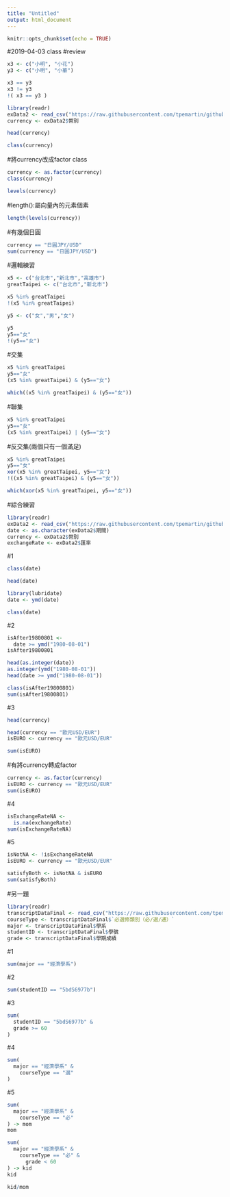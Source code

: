 ```yaml
---
title: "Untitled"
output: html_document
---
```


```r
knitr::opts_chunk$set(echo = TRUE)
```

#2019-04-03 class
#review
```r
x3 <- c("小明", "小花")
y3 <- c("小明", "小華")

x3 == y3
x3 != y3
!( x3 == y3 )
```

```r
library(readr)
exData2 <- read_csv("https://raw.githubusercontent.com/tpemartin/github-data/master/exData2.csv")
currency <- exData2$幣別
```
```r
head(currency)
```

```r
class(currency)
```

#將currency改成factor class
```r
currency <- as.factor(currency)
class(currency)
```

```r
levels(currency)
```
#length():屬向量內的元素個素
```r
length(levels(currency))
```
#有幾個日圓
```r
currency == "日圓JPY/USD"
sum(currency == "日圓JPY/USD")
```

#邏輯練習
```r
x5 <- c("台北市","新北市","高雄市")
greatTaipei <- c("台北市","新北市")

x5 %in% greatTaipei
!(x5 %in% greatTaipei)
```

```r
y5 <- c("女","男","女")

y5
y5=="女"
!(y5=="女")
```

#交集
```r
x5 %in% greatTaipei
y5=="女"
(x5 %in% greatTaipei) & (y5=="女")
```

```r
which((x5 %in% greatTaipei) & (y5=="女"))
```

#聯集
```r
x5 %in% greatTaipei
y5=="女"
(x5 %in% greatTaipei) | (y5=="女")
```

#反交集(兩個只有一個滿足)
```r
x5 %in% greatTaipei
y5=="女"
xor(x5 %in% greatTaipei, y5=="女")
!((x5 %in% greatTaipei) & (y5=="女"))
```

```r
which(xor(x5 %in% greatTaipei, y5=="女"))
```

#綜合練習
```r
library(readr)
exData2 <- read_csv("https://raw.githubusercontent.com/tpemartin/github-data/master/exData2.csv")
date <- as.character(exData2$期間)
currency <- exData2$幣別
exchangeRate <- exData2$匯率
```
#1
```r
class(date)
```
```r
head(date)
```

```r
library(lubridate)
date <- ymd(date)
```

```r
class(date)
```

#2
```r
isAfter19800801 <- 
  date >= ymd("1980-08-01")
isAfter19800801
```

```r
head(as.integer(date))
as.integer(ymd("1980-08-01"))
head(date >= ymd("1980-08-01"))
```

```r
class(isAfter19800801)
sum(isAfter19800801)
```

#3
```r
head(currency)
```

```r
head(currency == "歐元USD/EUR")
isEURO <- currency == "歐元USD/EUR"
```

```r
sum(isEURO)
```

#有將currency轉成factor
```r
currency <- as.factor(currency)
isEURO <- currency == "歐元USD/EUR"
sum(isEURO)
```

#4
```r
isExchangeRateNA <-
  is.na(exchangeRate)
sum(isExchangeRateNA)
```

#5
```r
isNotNA <- !isExchangeRateNA
isEURO <- currency == "歐元USD/EUR"

satisfyBoth <- isNotNA & isEURO
sum(satisfyBoth)
```


#另一題
```r
library(readr)
transcriptDataFinal <- read_csv("https://raw.githubusercontent.com/tpemartin/github-data/master/transcriptDataFinal.csv")
courseType <- transcriptDataFinal$`必選修類別（必∕選∕通）`
major <- transcriptDataFinal$學系
studentID <- transcriptDataFinal$學號
grade <- transcriptDataFinal$學期成績
```


#1
```r
sum(major == "經濟學系")
```

#2
```r
sum(studentID == "5bdS6977b")
```

#3
```r
sum(
  studentID == "5bdS6977b" &
  grade >= 60
)
```

#4
```r
sum(
  major == "經濟學系" &
    courseType == "選"
)
```

#5
```r
sum(
  major == "經濟學系" &
    courseType == "必"
) -> mom
mom
```
```r
sum(
  major == "經濟學系" &
    courseType == "必" &
      grade < 60
) -> kid
kid
```
```r
kid/mom
```


